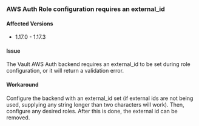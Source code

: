 ### AWS Auth Role configuration requires an external_id

#### Affected Versions

- 1.17.0 - 1.17.3

#### Issue

The Vault AWS Auth backend requires an external_id to be set during role configuration, or it will return a validation error.

#### Workaround

Configure the backend with an external_id set (if external ids are not being used, supplying any string longer than two
characters will work). Then, configure any desired roles. After this is done, the external id can be removed.
